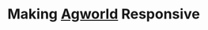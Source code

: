 
<Meta
  description="Aligning Agworld's Platform Experiences"
  url="https://phobon.io/writing/making-agworld-responsive"
  image="https://phobon.io/writing/making-agworld-responsive/index.png"
/>

# Making [Agworld](https://agworld.com) Responsive
